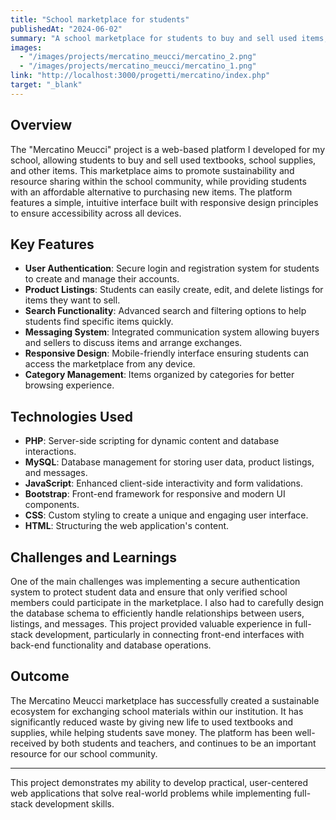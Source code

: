 ---
title: "School marketplace for students"
publishedAt: "2024-06-02"
summary: "A school marketplace for students to buy and sell used items, built whit Boostrap and simple PHP, JS and CSS."
images:
  - "/images/projects/mercatino_meucci/mercatino_2.png"
  - "/images/projects/mercatino_meucci/mercatino_1.png"
link: "http://localhost:3000/progetti/mercatino/index.php"
target: "_blank"
---

## Overview

The "Mercatino Meucci" project is a web-based platform I developed for my school, allowing students to buy and sell used textbooks, school supplies, and other items. This marketplace aims to promote sustainability and resource sharing within the school community, while providing students with an affordable alternative to purchasing new items. The platform features a simple, intuitive interface built with responsive design principles to ensure accessibility across all devices.

## Key Features

- **User Authentication**: Secure login and registration system for students to create and manage their accounts.
- **Product Listings**: Students can easily create, edit, and delete listings for items they want to sell.
- **Search Functionality**: Advanced search and filtering options to help students find specific items quickly.
- **Messaging System**: Integrated communication system allowing buyers and sellers to discuss items and arrange exchanges.
- **Responsive Design**: Mobile-friendly interface ensuring students can access the marketplace from any device.
- **Category Management**: Items organized by categories for better browsing experience.

## Technologies Used

- **PHP**: Server-side scripting for dynamic content and database interactions.
- **MySQL**: Database management for storing user data, product listings, and messages.
- **JavaScript**: Enhanced client-side interactivity and form validations.
- **Bootstrap**: Front-end framework for responsive and modern UI components.
- **CSS**: Custom styling to create a unique and engaging user interface.
- **HTML**: Structuring the web application's content.

## Challenges and Learnings

One of the main challenges was implementing a secure authentication system to protect student data and ensure that only verified school members could participate in the marketplace. I also had to carefully design the database schema to efficiently handle relationships between users, listings, and messages. This project provided valuable experience in full-stack development, particularly in connecting front-end interfaces with back-end functionality and database operations.

## Outcome

The Mercatino Meucci marketplace has successfully created a sustainable ecosystem for exchanging school materials within our institution. It has significantly reduced waste by giving new life to used textbooks and supplies, while helping students save money. The platform has been well-received by both students and teachers, and continues to be an important resource for our school community.

---

This project demonstrates my ability to develop practical, user-centered web applications that solve real-world problems while implementing full-stack development skills.